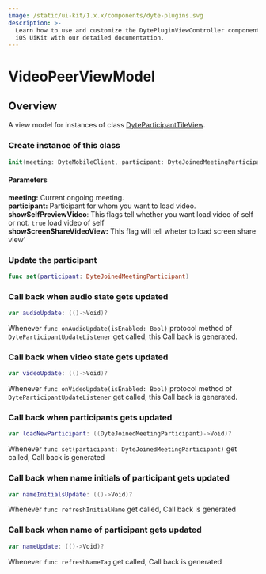 ```yaml
---
image: /static/ui-kit/1.x.x/components/dyte-plugins.svg
description: >-
  Learn how to use and customize the DytePluginViewController component in Dyte's
  iOS UiKit with our detailed documentation.
---
```


# VideoPeerViewModel
## Overview
A view model for instances of class [DyteParticipantTileView](/ios/components/dyte-participant-tile-view).  

### Create instance of this class 

```swift
init(meeting: DyteMobileClient, participant: DyteJoinedMeetingParticipant, showSelfPreviewVideo: Bool, showScreenShareVideoView: Bool = false)
```
#### Parameters   
**meeting:** Current ongoing meeting.  
**participant:** Participant for whom you want to load video.    
**showSelfPreviewVideo**: This flags tell whether you want load video of self or not. `true` load video of self   
**showScreenShareVideoView:** This flag will tell wheter to load screen share view'  

### Update the participant 
```swift
func set(participant: DyteJoinedMeetingParticipant)
```

### Call back when audio state gets updated  

```swift
var audioUpdate: (()->Void)?
```
Whenever `func onAudioUpdate(isEnabled: Bool)` protocol method  of `DyteParticipantUpdateListener` get called,
 this Call back is generated.

### Call back when video state gets updated  

```swift
var videoUpdate: (()->Void)?
```
Whenever `func onVideoUpdate(isEnabled: Bool)` protocol method  of `DyteParticipantUpdateListener` get called,
 this Call back is generated.


### Call back when participants gets updated  
```swift
var loadNewParticipant: ((DyteJoinedMeetingParticipant)->Void)?
```
Whenever `func set(participant: DyteJoinedMeetingParticipant)` get called, Call back is generated


### Call back when name initials of participant gets updated  
```swift
var nameInitialsUpdate: (()->Void)?
```
Whenever `func refreshInitialName` get called, Call back is generated

### Call back when name of participant gets updated  

```swift
var nameUpdate: (()->Void)?
```
Whenever `func refreshNameTag` get called, Call back is generated


<head>
  <title>iOS DytePluginViewController</title>
</head>
